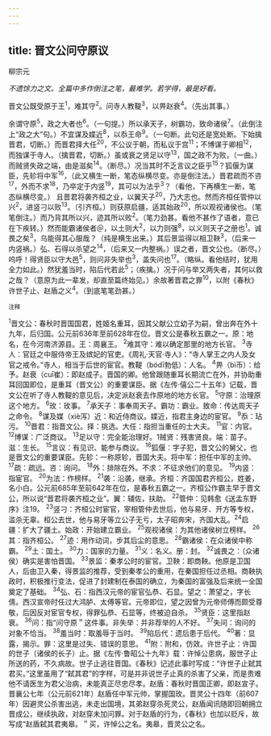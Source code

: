 ```yaml
---
---
---
```

title: 晋文公问守原议
---



柳宗元

*不遗馀力之文。全篇中多作倒注之笔，最难学。若学得，最是好看。*

晋文公既受原于王<sup>1</sup>，难其守<sup>2</sup>。问寺人教鞮<sup>3</sup>，以畀赵衰<sup>4</sup>。（先出其事。）

余谓守原<sup>5</sup>，政之大者也<sup>6</sup>。（一句提。）所以承天子，树霸功，致命诸侯<sup>7</sup>。（此倒注上“政之大”句。）不宜谋及媟近<sup>8</sup>，以忝王命<sup>9</sup>。（一句断。此句还是宽处断。下始擒晋君，切断。）而晋君择大任<sup>20</sup>，不公议于朝，而私议于宫<sup>11</sup>；不博谋于卿相<sup>12</sup>，而独谋于寺人。（擒晋君，切断。）虽或衰之贤足以守<sup>13</sup>，国之政不为败，（一曲。）而贼贤失政之端，由是滋矣<sup>14</sup>。（断尽。）况当其时不乏言议之臣乎<sup>15</sup>？狐偃为谋臣，先轸将中军<sup>16</sup>，（此又横生一断，笔态纵横尽变。亦是倒注法。）晋君疏而不咨<sup>17</sup>，外而不求<sup>18</sup>，乃卒定于内竖<sup>19</sup>，其可以为法乎<sup>3</sup>？（看他，下再横生一断，笔态纵横尽变。）
且晋君将袭齐桓之业，以翼天子<sup>20</sup>，乃大志也。然而齐桓任管仲以兴<sup>2</sup>，进竖刁以败<sup>13</sup>。（引齐桓。）则获原启疆，适其始政<sup>20</sup>，所以观视诸侯也。（笔笔倒注。）而乃背其所以兴，迹其所以败<sup>2</sup>。（笔力劲甚。看他不甚作了语者，意已在下疾转。）然而能霸诸侯者＠，以土则大<sup>2</sup>，以力则强<sup>8</sup>，以义则天子之册也<sup>1</sup>。诚畏之矣<sup>3</sup>，乌能得其心服哉？（纯是横生出来。）其后景监得以相卫鞅<sup>3</sup>，（后来一内竖祸。）弘、石得以杀望之<sup>14</sup>，（后来又一内整祸。）误之者，晋文公也。（断尽。）呜呼！得贤臣以守大邑<sup>5</sup>，则问非失举也<sup>3</sup>，盖失问也<sup>17</sup>。（略纵。看他结时，犹用全力如此。）然犹羞当时，陷后代若此<sup>5</sup>；（疾擒。）况于问与举又两失者，其何以救之哉？（意原为此一辈发，却直至篇终始见。）余故著晋君之罪<sup>10</sup>，以附《春秋》许世子止、赵盾之义<sup>4</sup>。（到底笔笔劲甚。）

<sup>注释</sup>

<sup>1</sup>晋文公：春秋时晋国国君，姓姬名重耳，因其父献公立幼子为嗣，曾出奔在外十九年，后归国。公元前636年至前628年在位。晋文公是春秋五霸之一。原：地名，在今河南济源县。王：周襄王。
<sup>2</sup>难其守：难以确定那里的地方长官。
<sup>3</sup>寺人：官廷之中服侍帝王及嫔妃的官吏。《周礼·天官·寺人》：“寺人掌王之内人及女官之戒令。”寺人，相当于后世的宦官。教鞮（bódī勃低）：人名。
<sup>4</sup>畀（bì币）：给予。赵衰（cuī崔）：即赵成子。晋国的卿。他曾跟随重耳长期流亡在外，并协助重耳回国即位，是重耳（晋文公）的重要谋臣。据《左传·僖公二十五年》记载，晋文公在听了寺人教鞮的意见后，决定派赵衰去作原地的地方长官。
<sup>5</sup>守原：治理原这个地方。
<sup>6</sup>玫：玫事。
<sup>7</sup>承天子：事奉周天子。霸功：霸业。致命：传达周天子之命令。
<sup>8</sup>谋及媒（xiè泻）近：和近侍商议。媟近，指君主身边的宦官。
<sup>9</sup>忝：玷污。
<sup>10</sup>晋君：指晋文公。择：挑选。大任：指担当重任的士大夫。
<sup>11</sup>官：内官。
<sup>12</sup>博谋：广泛商议。
<sup>13</sup>足以守：完全能治理好。1贼贤：残害贤良。端：苗子。滋：生长。
<sup>15</sup>言议：有见识、能参与商议。
<sup>16</sup>狐偃：字子犯，晋文公的舅父，也是晋文公的重要谋臣。先轸：一称原轸，晋国大夫。将中军：担任中军的主帅。
<sup>17</sup>疏：疏远。咨：询问。
<sup>18</sup>外：排除在外。不求：不征求他们的意见。
<sup>19</sup>内竖：指宦官。
<sup>20</sup>为法：作榜样。
<sup>21</sup>袭：沿袭，继承。齐桓：齐国国君齐桓公，姓姜，名小白。公元前685年至前642年在位，是春秋五霸之一。齐桓公作霸主早于晋文公，所以说“晋君将袭齐桓之业”。翼：辅佐，扶助。
<sup>22</sup>管仲：见韩愈《送孟东野序》注19。
<sup>23</sup>竖刁：齐桓公时宦官，宰相管仲去世后，他与易牙、开方等专权，滥杀无辜。桓公去世，他与易牙等立公子无亏，太子昭奔宋，齐国大乱。<sup>24</sup>启疆：扩大了疆土。始政：开始建立霸业。
<sup>25</sup>观视诸侯：为其他诸侯树立榜样。
<sup>26</sup>其：指齐桓公。
<sup>27</sup>迹：用作动词，步其后尘的意思。
<sup>28</sup>霸诸侯：在众诸侯中称霸。
<sup>29</sup>土：国土。
<sup>30</sup>力：国家的力量。
<sup>31</sup>义：名义。册：封。
<sup>32</sup>诚畏之：（众诸侯）确实是害怕晋国。
<sup>33</sup>景监：秦孝公时的宦官。卫鞅：即商鞅。他原是卫国人，后由卫入秦，得景监的推荐，受到秦孝公的重用，在秦国担任过丞相。商鞅执政时，积极推行变法，促进了封建制在泰国的确立，为秦国的富强及后来统一全国奠定了基础。
<sup>34</sup>弘、石：指西汉元帝的宦官弘恭、石显。望之：萧望之，字长倩。西汉宣帝时任过大鸿胪、太傅等官。元帝即位，望之因曾为元帝师傅而颇受尊敬，后因反对宦官专权，得罪弘恭、石显等，终被迫自杀。
<sup>35</sup>贤臣：这里指赵衰。
<sup>36</sup>问：指“问守原＂这件事。非失举：并非荐举的人不好。
<sup>37</sup>失问：询问的对象不恰当。
<sup>38</sup>羞当时：取羞辱于当时。
<sup>39</sup>陷后代：遗后患于后代。
<sup>40</sup>著：显露，揭示。罪：这里是过失、错误的意思。
<sup>41</sup>附：附和，仿效。许世子止：许国的世子（诸侯的长子）止。据《左传·鲁昭公十九年》载：许悼公患病，服世子止所送的药，不久病故。世子止逃往晋国。《春秋》记述此事时写成：“许世子止弑其君买。”这里虽用了“弑其君”的字样，可是并非说世子止真的杀害了父亲，而是贵难他不请医生为君父治病，未能真正尽忠尽孝。赵盾：春秋时晋国正卿，即赵宣子。晋襄公七年（公元前621年）赵盾任中军元帅，掌握国玫。晋灵公十四年（前607年）因避灵公杀害出逃，未走出国境，其弟赵穿杀死灵公，赵盾闻讯随即回朝拥立晋成公，继续执政，对赵穿未加问罪。对于赵盾的行为，《春秋》也加以贬斥，故写成“赵盾弑其君夷皋。＂买，许悼公之名。夷皋，晋灵公之名。